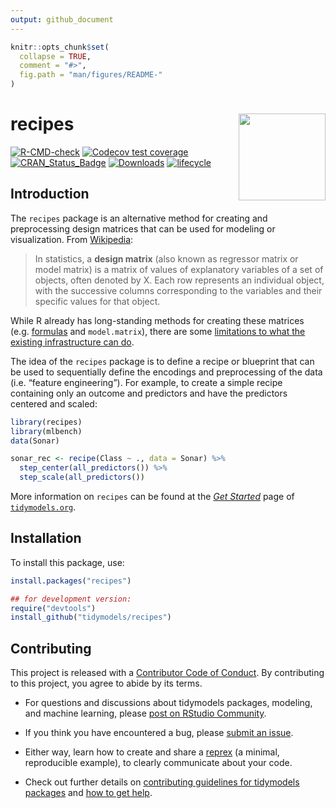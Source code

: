 ```yaml
---
output: github_document
---
```


```r
knitr::opts_chunk$set(
  collapse = TRUE,
  comment = "#>",
  fig.path = "man/figures/README-"
)
```

# recipes <a href='https://recipes.tidymodels.org'><img src='man/figures/logo.png' align="right" height="139" /></a>

[![R-CMD-check](https://github.com/tidymodels/recipes/workflows/R-CMD-check/badge.svg)](https://github.com/tidymodels/recipes/actions)
[![Codecov test coverage](https://codecov.io/gh/tidymodels/recipes/branch/master/graph/badge.svg)](https://codecov.io/gh/tidymodels/recipes?branch=master)
[![CRAN_Status_Badge](http://www.r-pkg.org/badges/version/recipes)](https://CRAN.R-project.org/package=recipes)
[![Downloads](https://cranlogs.r-pkg.org/badges/recipes)](https://CRAN.R-project.org/package=recipes)
[![lifecycle](https://img.shields.io/badge/lifecycle-maturing-blue.svg)](https://www.tidyverse.org/lifecycle/#maturing)

## Introduction

The `recipes` package is an alternative method for creating and preprocessing design matrices that can be used for modeling or visualization. From [Wikipedia](https://en.wikipedia.org/wiki/Design_matrix):

 > In statistics, a **design matrix** (also known as regressor matrix or model matrix) is a matrix of values of explanatory variables of a set of objects, often denoted by X. Each row represents an individual object, with the successive columns corresponding to the variables and their specific values for that object.

While R already has long-standing methods for creating these matrices (e.g. [formulas](https://rviews.rstudio.com/2017/02/01/the-r-formula-method-the-good-parts/) and `model.matrix`), there are some [limitations to what the existing infrastructure can do](https://rviews.rstudio.com/2017/03/01/the-r-formula-method-the-bad-parts/). 

The idea of the `recipes` package is to define a recipe or blueprint that can be used to sequentially define the encodings and preprocessing of the data (i.e. "feature engineering"). For example, to create a simple recipe containing only an outcome and predictors and have the predictors centered and scaled:

```r
library(recipes)
library(mlbench)
data(Sonar)

sonar_rec <- recipe(Class ~ ., data = Sonar) %>%
  step_center(all_predictors()) %>%
  step_scale(all_predictors())
```

More information on `recipes` can be found at the [_Get Started_](https://www.tidymodels.org/start/recipes/) page of [`tidymodels.org`](https://www.tidymodels.org). 

## Installation

To install this package, use:

```r
install.packages("recipes")

## for development version:
require("devtools")
install_github("tidymodels/recipes")
```


## Contributing

This project is released with a [Contributor Code of Conduct](https://contributor-covenant.org/version/2/0/CODE_OF_CONDUCT.html). By contributing to this project, you agree to abide by its terms.

- For questions and discussions about tidymodels packages, modeling, and machine learning, please [post on RStudio Community](https://community.rstudio.com/c/ml/15).

- If you think you have encountered a bug, please [submit an issue](https://github.com/tidymodels/recipes/issues).

- Either way, learn how to create and share a [reprex](https://reprex.tidyverse.org/articles/articles/learn-reprex.html) (a minimal, reproducible example), to clearly communicate about your code.

- Check out further details on [contributing guidelines for tidymodels packages](https://www.tidymodels.org/contribute/) and [how to get help](https://www.tidymodels.org/help/).
